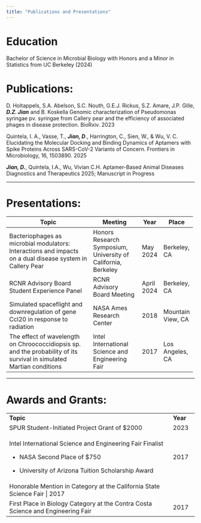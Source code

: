 ```yaml
---
title: "Publications and Presentations"
---
```


# Education

Bachelor of Science in Microbial Biology with Honors and a Minor in Statistics from UC Berkeley (2024)

# Publications:

D. Holtappels, S.A. Abelson, S.C. Nouth, G.E.J. Rickus, S.Z. Amare, J.P. Gille, ***D.Z. Jian*** and B. Koskella Genomic characterization of Pseudomonas syringae pv. syringae from Callery pear and the efficiency of associated phages in disease protection. BioRxiv. 2023

Quintela, I. A., Vasse, T., ***Jian, D***., Harrington, C., Sien, W., & Wu, V. C. Elucidating the Molecular Docking and Binding Dynamics of Aptamers with Spike Proteins Across SARS-CoV-2 Variants of Concern. Frontiers in Microbiology, 16, 1503890. 2025

***Jian, D.***, Quintela, I.A., Wu, Vivian C.H. Aptamer-Based Animal Diseases Diagnostics and Therapeutics 2025; Manuscript in Progress

------------------------------------------------------------------------

# Presentations:

+-----------------------------------------------------------------------------------------------------------------------+---------------------------------------------------------------+------------+-------------------+
| Topic                                                                                                                 | Meeting                                                       | Year       | Place             |
+=======================================================================================================================+===============================================================+============+===================+
| Bacteriophages as microbial modulators: Interactions and impacts on a dual disease system in Callery Pear             | Honors Research Symposium, University of California, Berkeley | May 2024   | Berkeley, CA      |
+-----------------------------------------------------------------------------------------------------------------------+---------------------------------------------------------------+------------+-------------------+
| RCNR Advisory Board Student Experience Panel                                                                          | RCNR Advisory Board Meeting                                   | April 2024 | Berkeley, CA      |
+-----------------------------------------------------------------------------------------------------------------------+---------------------------------------------------------------+------------+-------------------+
| Simulated spaceflight and downregulation of gene Ccl20 in response to radiation                                       | NASA Ames Research Center                                     | 2018       | Mountain View, CA |
+-----------------------------------------------------------------------------------------------------------------------+---------------------------------------------------------------+------------+-------------------+
| The effect of wavelength on Chroococcidiopsis sp. and the probability of its survival in simulated Martian conditions | Intel International Science and Engineering Fair              | 2017       | Los Angeles, CA   |
+-----------------------------------------------------------------------------------------------------------------------+---------------------------------------------------------------+------------+-------------------+

------------------------------------------------------------------------

# Awards and Grants:

+----------------------------------------------------------------------------------+------------+
| **Topic**                                                                        | **Year**   |
+----------------------------------------------------------------------------------+------------+
| SPUR Student-Initiated Project Grant of \$2000                                   | 2023       |
+----------------------------------------------------------------------------------+------------+
| Intel International Science and Engineering Fair Finalist                        | 2017       |
|                                                                                  |            |
| -   NASA Second Place of \$750                                                   |            |
|                                                                                  |            |
| -   University of Arizona Tuition Scholarship Award                              |            |
+----------------------------------------------------------------------------------+------------+
| Honorable Mention in Category at the California State Science Fair \| 2017       |            |
+----------------------------------------------------------------------------------+------------+
| First Place in Biology Category at the Contra Costa Science and Engineering Fair | 2017       |
+----------------------------------------------------------------------------------+------------+
